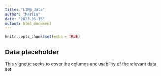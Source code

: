 ```yaml
---
title: "LIMS_data"
author: "Marlin"
date: "2023-06-15"
output: html_document
---
```


```r
knitr::opts_chunk$set(echo = TRUE)
```

## Data placeholder

This vignette seeks to cover the columns and usability of the relevant data set

```r

```

```r

```


```r
```